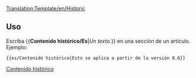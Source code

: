 <noinclude>[[Translation:Template/en/Historic]]</noinclude><includeonly>{{es/Metaplantilla de avisos| tipo  = contenido
| texto  = <strong>Contenido histórico</strong><br/>Esta página o sección tiene contenido que ya no es relevante para la versión actual de OpenTTD. Por favor, manténgalo intacto, ya que muestra documentación histórica.<br/>{{{1|}}}
}}</includeonly><noinclude>

==Uso==
Escriba <nowiki>{{</nowiki>'''Contenido histórico/Es'''|''Un texto.''<nowiki>}}</nowiki> en una sección de un artículo. Ejemplo:
<pre>{{es/Contenido histórico|Esto se aplica a partir de la versión 0.6}}</pre>

{{es/Contenido histórico|Esto se aplica a partir de la versión 0.6}}

[[Category:es/Cajas de mensajes|Contenido histórico]]</noinclude>